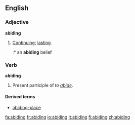 ==English==
===Adjective===
'''abiding'''
# [[continue|Continuing]]; [[lasting]].
#:* an '''abiding''' belief

===Verb===
'''abiding'''
# Present participle of ''to [[abide]]''.

====Derived terms====
* [[abiding-place]]

[[fa:abiding]]
[[fr:abiding]]
[[io:abiding]]
[[it:abiding]]
[[fi:abiding]]
[[zh:abiding]]